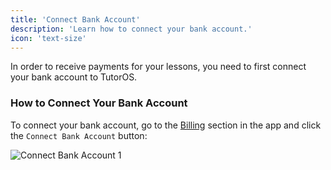 ```yaml
---
title: 'Connect Bank Account'
description: 'Learn how to connect your bank account.'
icon: 'text-size'
---
```


In order to receive payments for your lessons, you need to first connect your bank account to TutorOS.

### How to Connect Your Bank Account

To connect your bank account, go to the [Billing](https://platform.tutoros.app/billing) section in the app and click the `Connect Bank Account` button:

![Connect Bank Account 1](/images/connect-bank-account-1.png)
